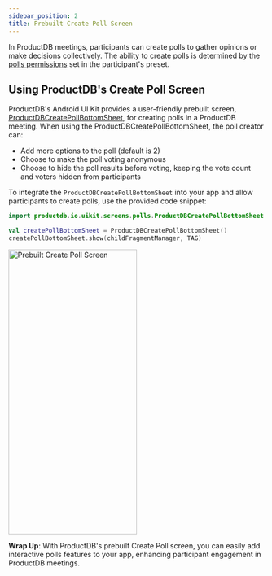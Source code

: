 ```yaml
---
sidebar_position: 2
title: Prebuilt Create Poll Screen
---
```


In ProductDB meetings, participants can create polls to gather opinions or make decisions collectively. 
The ability to create polls is determined by the [polls permissions](/guides/livestream/advanced/configuring-permissions#polls) 
set in the participant's preset.

## Using ProductDB's Create Poll Screen

ProductDB's Android UI Kit provides a user-friendly prebuilt screen, [ProductDBCreatePollBottomSheet](/android/components/productdb-poll-form), 
for creating polls in a ProductDB meeting. When using the ProductDBCreatePollBottomSheet, the poll creator can:

- Add more options to the poll (default is 2)
- Choose to make the poll voting anonymous
- Choose to hide the poll results before voting, keeping the vote count and voters hidden from participants

To integrate the `ProductDBCreatePollBottomSheet` into your app and allow participants to create polls, 
use the provided code snippet:

```kotlin
import productdb.io.uikit.screens.polls.ProductDBCreatePollBottomSheet

val createPollBottomSheet = ProductDBCreatePollBottomSheet()
createPollBottomSheet.show(childFragmentManager, TAG)
```

<img
  src="/static/android-ui-kit/polls/prebuilt-create-poll.png"
  width="252"
  height="560"
  alt="Prebuilt Create Poll Screen"
  className="mb-10"
/>

**Wrap Up**: With ProductDB's prebuilt Create Poll screen, you can easily add interactive polls features
to your app, enhancing participant engagement in ProductDB meetings.





